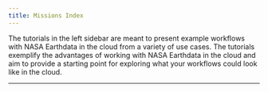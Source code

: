```yaml
---
title: Missions Index
---
```


The tutorials in the left sidebar are meant to present example workflows with NASA Earthdata in the cloud from a variety of use cases. The tutorials exemplify the advantages of working with NASA Earthdata in the cloud and aim to provide a starting point for exploring what your workflows could look like in the cloud. 

---

<!-- ### **DSCOVR** - ..
[Tutorial for DSCOVR EPIC UVAI](./DSCOVR/dscovr_uvai_exploration.ipynb)

### **TEMPO** - 
*...*

--- -->

